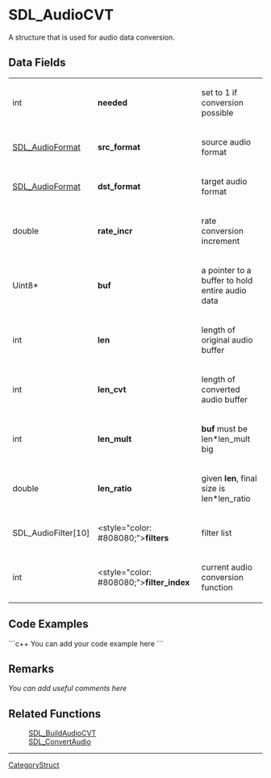 <!-- pragma section-numbers off -->
<!-- pragma disable-camelcase -->

= SDL_AudioCVT =
A structure that is used for audio data conversion.


== Data Fields ==
{|
|int
|'''needed'''
|set to 1 if conversion possible
|-
|[[SDL_AudioFormat]]
|'''src_format'''
|source audio format
|-
|[[SDL_AudioFormat]]
|'''dst_format'''
|target audio format
|-
|double
|'''rate_incr'''
|rate conversion increment
|-
|Uint8*
|'''buf'''
|a pointer to a buffer to hold entire audio data
|-
|int
|'''len'''
|length of original audio buffer
|-
|int
|'''len_cvt'''
|length of converted audio buffer
|-
|int
|'''len_mult'''
|'''buf''' must be len*len_mult big
|-
|double
|'''len_ratio'''
|given '''len''', final size is len*len_ratio
|-
|SDL_Audio<code></code>Filter[10]
|<style="color: #808080;">'''filters'''
|filter list
|-
|int
|<style="color: #808080;">'''filter_index'''
|current audio conversion function
|}

== Code Examples ==
```c++
You can add your code example here
```

== Remarks ==
''You can add useful comments here''

== Related Functions ==
:[[SDL_BuildAudioCVT]]
:[[SDL_ConvertAudio]]

----
[[CategoryStruct]]
